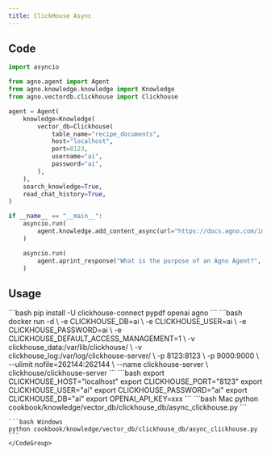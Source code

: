```yaml
---
title: ClickHouse Async
---
```


## Code

```python cookbook/knowledge/vector_db/clickhouse_db/async_clickhouse.py
import asyncio

from agno.agent import Agent
from agno.knowledge.knowledge import Knowledge
from agno.vectordb.clickhouse import Clickhouse

agent = Agent(
    knowledge=Knowledge(
        vector_db=Clickhouse(
            table_name="recipe_documents",
            host="localhost",
            port=8123,
            username="ai",
            password="ai",
        ),
    ),
    search_knowledge=True,
    read_chat_history=True,
)

if __name__ == "__main__":
    asyncio.run(
        agent.knowledge.add_content_async(url="https://docs.agno.com/introduction/agents.md")
    )

    asyncio.run(
        agent.aprint_response("What is the purpose of an Agno Agent?", markdown=True)
    )
```

## Usage

<Steps>
  <Snippet file="create-venv-step.mdx" />

  <Step title="Install libraries">
    ```bash
    pip install -U clickhouse-connect pypdf openai agno
    ```
  </Step>
  <Step title="Run ClickHouse">
    ```bash
docker run -d \
  -e CLICKHOUSE_DB=ai \
  -e CLICKHOUSE_USER=ai \
  -e CLICKHOUSE_PASSWORD=ai \
  -e CLICKHOUSE_DEFAULT_ACCESS_MANAGEMENT=1 \
  -v clickhouse_data:/var/lib/clickhouse/ \
  -v clickhouse_log:/var/log/clickhouse-server/ \
  -p 8123:8123 \
  -p 9000:9000 \
  --ulimit nofile=262144:262144 \
  --name clickhouse-server \
  clickhouse/clickhouse-server
    ```
  </Step>
  <Step title="Set environment variables">
    ```bash
    export CLICKHOUSE_HOST="localhost"
    export CLICKHOUSE_PORT="8123"
    export CLICKHOUSE_USER="ai"
    export CLICKHOUSE_PASSWORD="ai"
    export CLICKHOUSE_DB="ai"
    export OPENAI_API_KEY=xxx
    ```
  </Step>
  <Step title="Run Agent">
    <CodeGroup>
    ```bash Mac
    python cookbook/knowledge/vector_db/clickhouse_db/async_clickhouse.py
    ```

    ```bash Windows
    python cookbook/knowledge/vector_db/clickhouse_db/async_clickhouse.py
    ```
    </CodeGroup>
  </Step>
</Steps>